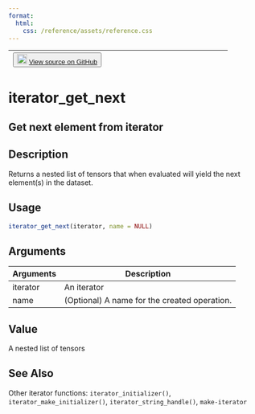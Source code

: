 ```yaml
---
format:
  html:
    css: /reference/assets/reference.css
---
```


| <button class="button"> ![](/reference/assets/GitHub-Mark-32px.png){width="20"} [View source on GitHub](https://github.com/rstudio/tfdatasets//blob/main/R/iterators.R#L115) </button> |
|:------------------------------:|:--------------------------------------:|

# iterator_get_next

## Get next element from iterator

## Description
Returns a nested list of tensors that when evaluated will yield the next element(s) in the dataset. 


## Usage
```r
iterator_get_next(iterator, name = NULL) 
```

## Arguments
|Arguments|Description|
|---|---|
| iterator | An iterator |
| name | (Optional) A name for the created operation. |



## Value
A nested list of tensors 



## See Also
Other iterator functions:  `iterator_initializer()`, `iterator_make_initializer()`, `iterator_string_handle()`, `make-iterator`

